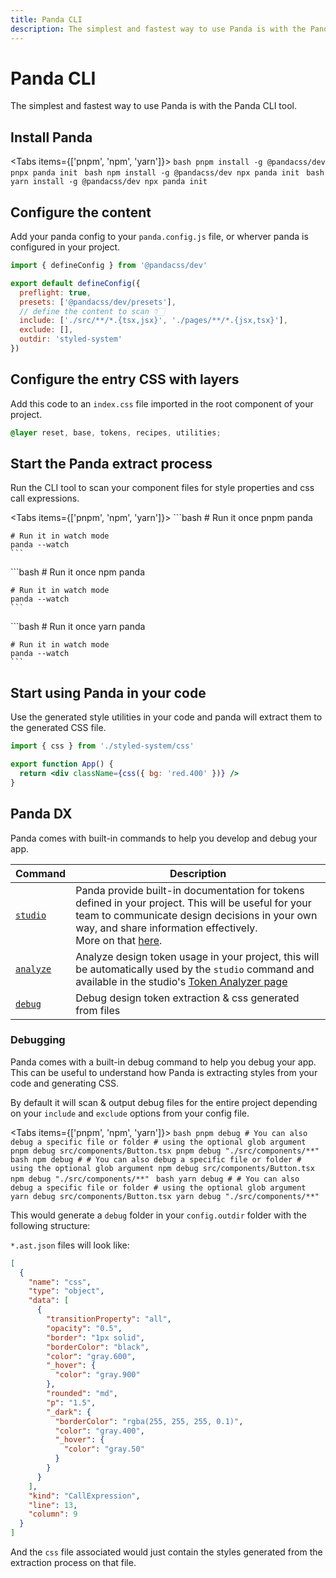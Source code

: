 ```yaml
---
title: Panda CLI
description: The simplest and fastest way to use Panda is with the Panda CLI tool.
---
```


# Panda CLI

The simplest and fastest way to use Panda is with the Panda CLI tool.

## Install Panda

<Tabs items={['pnpm', 'npm', 'yarn']}>
  <Tab>
    ```bash
    pnpm install -g @pandacss/dev
    pnpx panda init
    ```
  </Tab>
  <Tab>
    ```bash
    npm install -g @pandacss/dev
    npx panda init
    ```
  </Tab>
  <Tab>
    ```bash
    yarn install -g @pandacss/dev
    npx panda init
    ```
  </Tab>
</Tabs>

## Configure the content

Add your panda config to your `panda.config.js` file, or wherver panda is configured in your project.

```js {3}
import { defineConfig } from '@pandacss/dev'

export default defineConfig({
  preflight: true,
  presets: ['@pandacss/dev/presets'],
  // define the content to scan 👇🏻
  include: ['./src/**/*.{tsx,jsx}', './pages/**/*.{jsx,tsx}'],
  exclude: [],
  outdir: 'styled-system'
})
```

## Configure the entry CSS with layers

Add this code to an `index.css` file imported in the root component of your project.

```css
@layer reset, base, tokens, recipes, utilities;
```

## Start the Panda extract process

Run the CLI tool to scan your component files for style properties and css call expressions.

<Tabs items={['pnpm', 'npm', 'yarn']}>
  <Tab>
    ```bash
    # Run it once
    pnpm panda

    # Run it in watch mode
    panda --watch
    ```
  </Tab>
  <Tab>
    ```bash
    # Run it once
    npm panda

    # Run it in watch mode
    panda --watch
    ```
  </Tab>
  <Tab>
    ```bash
    # Run it once
    yarn panda

    # Run it in watch mode
    panda --watch
    ```
  </Tab>
</Tabs>

## Start using Panda in your code

Use the generated style utilities in your code and panda will extract them to the generated CSS file.

```jsx
import { css } from './styled-system/css'

export function App() {
  return <div className={css({ bg: 'red.400' })} />
}
```

## Panda DX

Panda comes with built-in commands to help you develop and debug your app.

| Command                                            | Description                                                                                                                                                                                                                                                   |
| -------------------------------------------------- | ------------------------------------------------------------------------------------------------------------------------------------------------------------------------------------------------------------------------------------------------------------- |
| [`studio`](/docs/references/cli.mdx#panda-studio)   | Panda provide built-in documentation for tokens defined in your project. This will be useful for your team to communicate design decisions in your own way, and share information effectively. <br /> More on that [here](/docs/tokens/02-visualization.mdx). |
| [`analyze`](/docs/references/cli.mdx#panda-analyze) | Analyze design token usage in your project, this will be automatically used by the `studio` command and available in the studio's [Token Analyzer page](/docs/tokens/02-visualization.mdx#token-analyzer)                                                     |
| [`debug`](/docs/references/cli.mdx#panda-debug)     | Debug design token extraction & css generated from files                                                                                                                                                                                                      |

### Debugging

Panda comes with a built-in debug command to help you debug your app. This can be useful to understand how Panda is
extracting styles from your code and generating CSS.

By default it will scan & output debug files for the entire project depending on your `include` and `exclude` options
from your config file.


<Tabs items={['pnpm', 'npm', 'yarn']}>
  <Tab>
    ```bash
    pnpm debug
    # You can also debug a specific file or folder
    # using the optional glob argument
    pnpm debug src/components/Button.tsx
    pnpm debug "./src/components/**"
    ```
  </Tab>
  <Tab>
    ```bash
    npm debug
    # # You can also debug a specific file or folder
    # using the optional glob argument
    npm debug src/components/Button.tsx
    npm debug "./src/components/**"
    ```
  </Tab>
  <Tab>
    ```bash
    yarn debug
    # # You can also debug a specific file or folder
    # using the optional glob argument
    yarn debug src/components/Button.tsx
    yarn debug "./src/components/**"
    ```
  </Tab>
</Tabs>

This would generate a `debug` folder in your `config.outdir` folder with the following structure:

<FileTree>
  <FileTree.Folder name="styled-system" defaultOpen>
    <FileTree.Folder name="debug" defaultOpen>
      <FileTree.File name="src__components__Button.ast.json" />
      <FileTree.File name="src__components__Button.css" />
    </FileTree.Folder>
  </FileTree.Folder>
</FileTree>

`*.ast.json` files will look like:

```json
[
  {
    "name": "css",
    "type": "object",
    "data": [
      {
        "transitionProperty": "all",
        "opacity": "0.5",
        "border": "1px solid",
        "borderColor": "black",
        "color": "gray.600",
        "_hover": {
          "color": "gray.900"
        },
        "rounded": "md",
        "p": "1.5",
        "_dark": {
          "borderColor": "rgba(255, 255, 255, 0.1)",
          "color": "gray.400",
          "_hover": {
            "color": "gray.50"
          }
        }
      }
    ],
    "kind": "CallExpression",
    "line": 13,
    "column": 9
  }
]
```

And the `css` file associated would just contain the styles generated from the extraction process on that file.

